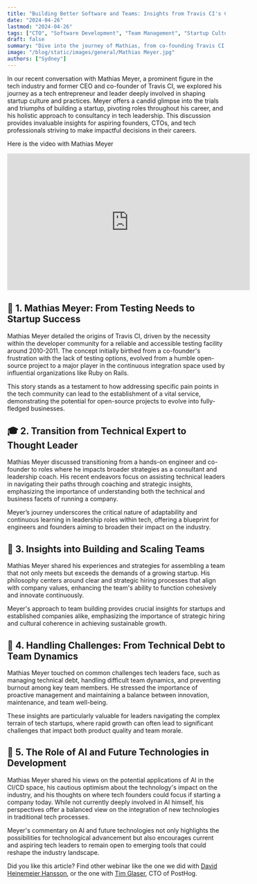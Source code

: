 ```yaml
---
title: "Building Better Software and Teams: Insights from Travis CI's Co-founder"
date: "2024-04-26"
lastmod: "2024-04-26"
tags: ["CTO", "Software Development", "Team Management", "Startup Culture", "Innovation"]
draft: false
summary: "Dive into the journey of Mathias, from co-founding Travis CI to his role as a leadership coach. Explore his unique insights on team management, the evolution of software development practices, and leveraging effective strategies for business growth."
image: "/blog/static/images/general/Mathias Meyer.jpg"
authors: ["Sydney"]
---
```


In our recent conversation with Mathias Meyer, a prominent figure in the tech industry and former CEO and co-founder of Travis CI, we explored his journey as a tech entrepreneur and leader deeply involved in shaping startup culture and practices. Meyer offers a candid glimpse into the trials and triumphs of building a startup, pivoting roles throughout his career, and his holistic approach to consultancy in tech leadership.
This discussion provides invaluable insights for aspiring founders, CTOs, and tech professionals striving to make impactful decisions in their careers.

<div className="flex flex-col content-center items-center self-center">
  <p>Here is the video with Mathias Meyer</p>
  <iframe
    width="560"
    height="315"
    src="https://www.youtube.com/embed/YSTbiX3zOB4?si=zhZTspxtR4gQHSQg"
    title="YouTube video player"
    frameBorder="0"
    allow="accelerometer; autoplay; clipboard-write; encrypted-media; gyroscope; picture-in-picture; web-share"
    allowFullScreen
  ></iframe>
</div>

## 🚀 1. Mathias Meyer: From Testing Needs to Startup Success

Mathias Meyer detailed the origins of Travis CI, driven by the necessity within the developer community for a reliable and accessible testing facility around 2010-2011. The concept initially birthed from a co-founder's frustration with the lack of testing options, evolved from a humble open-source project to a major player in the continuous integration space used by influential organizations like Ruby on Rails.

<Callout
  title="Just to start off, one of our co-founders was managing an open-source project and was frustrated by the lack of testing facilities..."
  subtitle="that was the germ that started Travis CI."
/>
This story stands as a testament to how addressing specific pain points in the tech community can lead
to the establishment of a vital service, demonstrating the potential for open-source projects to evolve
into fully-fledged businesses.

## 🎓 2. Transition from Technical Expert to Thought Leader

Mathias Meyer discussed transitioning from a hands-on engineer and co-founder to roles where he impacts broader strategies as a consultant and leadership coach. His recent endeavors focus on assisting technical leaders in navigating their paths through coaching and strategic insights, emphasizing the importance of understanding both the technical and business facets of running a company.

<Callout
  title="Now I work primarily with tech founders and CTOs... "
  subtitle="helping them with the transition from being just a founder to a leadership position, involving them in strategic decisions beyond just the technical."
/>
Meyer’s journey underscores the critical nature of adaptability and continuous learning in leadership
roles within tech, offering a blueprint for engineers and founders aiming to broaden their impact on
the industry.

## 👥 3. Insights into Building and Scaling Teams

Mathias Meyer shared his experiences and strategies for assembling a team that not only meets but exceeds the demands of a growing startup. His philosophy centers around clear and strategic hiring processes that align with company values, enhancing the team's ability to function cohesively and innovate continuously.

<Callout
  title="We focused on hiring people who were already part of the community around our open-source project. "
  subtitle="They were passionate about our product and were a natural fit."
/>
Meyer's approach to team building provides crucial insights for startups and established companies alike,
emphasizing the importance of strategic hiring and cultural coherence in achieving sustainable growth.

## 💼 4. Handling Challenges: From Technical Debt to Team Dynamics

Mathias Meyer touched on common challenges tech leaders face, such as managing technical debt, handling difficult team dynamics, and preventing burnout among key team members. He stressed the importance of proactive management and maintaining a balance between innovation, maintenance, and team well-being.

<Callout title="Technical debt is something that every fast-growing startup accumulates, and it’s about managing it rather than eliminating it completely. It's about finding the right balance." />
These insights are particularly valuable for leaders navigating the complex terrain of tech startups,
where rapid growth can often lead to significant challenges that impact both product quality and team
morale.

## 🧠 5. The Role of AI and Future Technologies in Development

Mathias Meyer shared his views on the potential applications of AI in the CI/CD space, his cautious optimism about the technology's impact on the industry, and his thoughts on where tech founders could focus if starting a company today. While not currently deeply involved in AI himself, his perspectives offer a balanced view on the integration of new technologies in traditional tech processes.

<Callout
  title="AI has tremendous potential to automate and improve our processes, but it's not without its challenges. "
  subtitle="It's about integrating AI thoughtfully into our existing frameworks."
/>

Meyer's commentary on AI and future technologies not only highlights the possibilities for technological advancement but also encourages current and aspiring tech leaders to remain open to emerging tools that could reshape the industry landscape.

Did you like this article? Find other webinar like the one we did with [David Heinemeier Hansson](https://axolo.co/blog/p/7-key-management-takeaways-from-david-heinemeier-hansson), or the one with [Tim Glaser](https://axolo.co/blog/p/8-key-takeaways-from-tim-glaser-cto-of-postHog), CTO of PostHog.

<UserReview />
<CTABanner type="try" />
